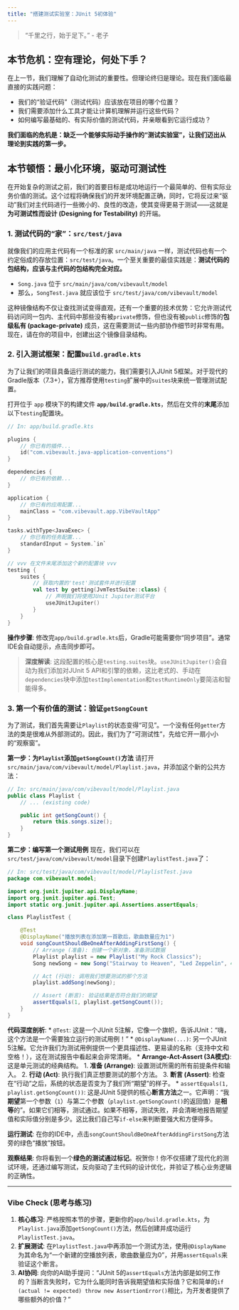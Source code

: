 ```yaml
---
title: "搭建测试实验室：JUnit 5初体验"
---
```


> "千里之行，始于足下。" - 老子

## 本节危机：空有理论，何处下手？

在上一节，我们理解了自动化测试的重要性。但理论终归是理论。现在我们面临最直接的实践问题：

*   我们的“验证代码”（测试代码）应该放在项目的哪个位置？
*   我们需要添加什么工具才能让计算机理解并运行这些代码？
*   如何编写最基础的、有实际价值的测试代码，并亲眼看到它运行成功？

**我们面临的危机是：缺乏一个能够实际动手操作的“测试实验室”，让我们迈出从理论到实践的第一步。**

## 本节顿悟：最小化环境，驱动可测试性

在开始复杂的测试之前，我们的首要目标是成功地运行一个最简单的、但有实际业务价值的测试。这个过程将确保我们的开发环境配置正确，同时，它将反过来“驱动”我们对主代码进行一些微小的、良性的改造，使其变得更易于测试——这就是**为可测试性而设计 (Designing for Testability)** 的开端。

### 1. 测试代码的“家”：`src/test/java`

就像我们的应用主代码有一个标准的家 `src/main/java` 一样，测试代码也有一个约定俗成的存放位置：`src/test/java`。一个至关重要的最佳实践是：**测试代码的包结构，应该与主代码的包结构完全对应。**

*   `Song.java` 位于 `src/main/java/com/vibevault/model`
*   那么，`SongTest.java` 就应该位于 `src/test/java/com/vibevault/model`

这种镜像结构不仅让查找测试变得直观，还有一个重要的技术优势：它允许测试代码访问同一包内、主代码中那些没有被`private`修饰，但也没有被`public`修饰的**包级私有 (package-private)** 成员，这在需要测试一些内部协作细节时非常有用。现在，请在你的项目中，创建出这个镜像目录结构。

### 2. 引入测试框架：配置`build.gradle.kts`

为了让我们的项目具备运行测试的能力，我们需要引入JUnit 5框架。对于现代的Gradle版本（7.3+），官方推荐使用`testing`扩展中的`suites`块来统一管理测试配置。

打开位于 `app` 模块下的构建文件 **`app/build.gradle.kts`**，然后在文件的**末尾**添加以下`testing`配置块。

```kotlin
// In: app/build.gradle.kts

plugins {
    // 你已有的插件...
    id("com.vibevault.java-application-conventions")
}

dependencies {
    // 你已有的依赖...
}

application {
    // 你已有的应用配置...
    mainClass = "com.vibevault.app.VibeVaultApp"
}

tasks.withType<JavaExec> {
    // 你已有的任务配置...
    standardInput = System.`in`
}

// vvv 在文件末尾添加这个新的配置块 vvv
testing {
    suites {
        // 获取内置的'test'测试套件并进行配置
        val test by getting(JvmTestSuite::class) {
            // 声明我们将使用JUnit Jupiter测试平台
            useJUnitJupiter() 
        }
    }
}
```

**操作步骤**: 修改完`app/build.gradle.kts`后，Gradle可能需要你“同步项目”。通常IDE会自动提示，点击同步即可。

> **深度解读**: 这段配置的核心是`testing.suites`块。`useJUnitJupiter()`会自动为我们添加对JUnit 5 API和引擎的依赖，这比老式的、手动在`dependencies`块中添加`testImplementation`和`testRuntimeOnly`要简洁和智能得多。

### 3. 第一个有价值的测试：验证`getSongCount`

为了测试，我们首先需要让`Playlist`的状态变得“可见”。一个没有任何`getter`方法的类是很难从外部测试的。因此，我们为了“可测试性”，先给它开一扇小小的“观察窗”。

**第一步：为`Playlist`添加`getSongCount()`方法**
请打开`src/main/java/com/vibevault/model/Playlist.java`，并添加这个新的公共方法：
```java
// In: src/main/java/com/vibevault/model/Playlist.java
public class Playlist {
    // ... (existing code)

    public int getSongCount() {
        return this.songs.size();
    }
}
```

**第二步：编写第一个测试用例**
现在，我们可以在`src/test/java/com/vibevault/model`目录下创建`PlaylistTest.java`了：

```java
// In: src/test/java/com/vibevault/model/PlaylistTest.java
package com.vibevault.model;

import org.junit.jupiter.api.DisplayName;
import org.junit.jupiter.api.Test;
import static org.junit.jupiter.api.Assertions.assertEquals;

class PlaylistTest {

    @Test
    @DisplayName("播放列表在添加第一首歌后，歌曲数量应为1")
    void songCountShouldBeOneAfterAddingFirstSong() {
        // Arrange (准备): 创建一个新对象，准备测试数据
        Playlist playlist = new Playlist("My Rock Classics");
        Song newSong = new Song("Stairway to Heaven", "Led Zeppelin", 482);

        // Act (行动): 调用我们想要测试的那个方法
        playlist.addSong(newSong);

        // Assert (断言): 验证结果是否符合我们的期望
        assertEquals(1, playlist.getSongCount());
    }
}
```

**代码深度剖析**:
*   `@Test`: 这是一个JUnit 5注解，它像一个旗帜，告诉JUnit：“嗨，这个方法是一个需要独立运行的测试用例！”
*   `@DisplayName(...)`: 另一个JUnit 5注解。它允许我们为测试用例提供一个更具描述性、更易读的名称（支持中文和空格！），这在测试报告中看起来会非常清晰。
*   **Arrange-Act-Assert (3A模式)**: 这是单元测试的经典结构。
    1.  **准备 (Arrange)**: 设置测试所需的所有前提条件和输入。
    2.  **行动 (Act)**: 执行我们真正想要测试的那个方法。
    3.  **断言 (Assert)**: 检查在“行动”之后，系统的状态是否变为了我们所“期望”的样子。
*   `assertEquals(1, playlist.getSongCount())`: 这是JUnit 5提供的核心**断言方法**之一。它声明：“我**期望**第一个参数（`1`）与第二个参数（`playlist.getSongCount()`的返回值）是**相等**的”。如果它们相等，测试通过。如果不相等，测试失败，并会清晰地报告期望值和实际值分别是多少。这比我们自己写`if-else`来判断要强大和方便得多。

**运行测试**:
在你的IDE中，点击`songCountShouldBeOneAfterAddingFirstSong`方法旁的绿色“播放”按钮。

**观察结果**:
你将看到一个**绿色的测试通过标记**。祝贺你！你不仅搭建了现代化的测试环境，还通过编写测试，反向驱动了主代码的设计优化，并验证了核心业务逻辑的正确性。

---

### Vibe Check (思考与练习)

1.  **核心练习**: 严格按照本节的步骤，更新你的`app/build.gradle.kts`，为`Playlist.java`添加`getSongCount()`方法，然后创建并成功运行`PlaylistTest.java`。
2.  **扩展测试**: 在`PlaylistTest.java`中再添加一个测试方法，使用`@DisplayName`为其命名为“一个新建的空播放列表，歌曲数量应为0”，并用`assertEquals`来验证这个断言。
3.  **AI协同**: 向你的AI助手提问：“JUnit 5的`assertEquals`方法内部是如何工作的？当断言失败时，它为什么能同时告诉我期望值和实际值？它和简单的`if (actual != expected) throw new AssertionError()`相比，为开发者提供了哪些额外的价值？” 